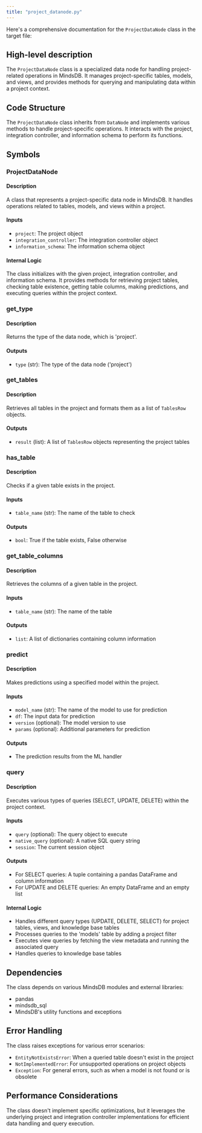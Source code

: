 ```yaml
---
title: "project_datanode.py"
---
```


Here's a comprehensive documentation for the `ProjectDataNode` class in the target file:

## High-level description
The `ProjectDataNode` class is a specialized data node for handling project-related operations in MindsDB. It manages project-specific tables, models, and views, and provides methods for querying and manipulating data within a project context.

## Code Structure
The `ProjectDataNode` class inherits from `DataNode` and implements various methods to handle project-specific operations. It interacts with the project, integration controller, and information schema to perform its functions.

## Symbols

### ProjectDataNode
#### Description
A class that represents a project-specific data node in MindsDB. It handles operations related to tables, models, and views within a project.

#### Inputs
- `project`: The project object
- `integration_controller`: The integration controller object
- `information_schema`: The information schema object

#### Internal Logic
The class initializes with the given project, integration controller, and information schema. It provides methods for retrieving project tables, checking table existence, getting table columns, making predictions, and executing queries within the project context.

### get_type
#### Description
Returns the type of the data node, which is 'project'.

#### Outputs
- `type` (str): The type of the data node ('project')

### get_tables
#### Description
Retrieves all tables in the project and formats them as a list of `TablesRow` objects.

#### Outputs
- `result` (list): A list of `TablesRow` objects representing the project tables

### has_table
#### Description
Checks if a given table exists in the project.

#### Inputs
- `table_name` (str): The name of the table to check

#### Outputs
- `bool`: True if the table exists, False otherwise

### get_table_columns
#### Description
Retrieves the columns of a given table in the project.

#### Inputs
- `table_name` (str): The name of the table

#### Outputs
- `list`: A list of dictionaries containing column information

### predict
#### Description
Makes predictions using a specified model within the project.

#### Inputs
- `model_name` (str): The name of the model to use for prediction
- `df`: The input data for prediction
- `version` (optional): The model version to use
- `params` (optional): Additional parameters for prediction

#### Outputs
- The prediction results from the ML handler

### query
#### Description
Executes various types of queries (SELECT, UPDATE, DELETE) within the project context.

#### Inputs
- `query` (optional): The query object to execute
- `native_query` (optional): A native SQL query string
- `session`: The current session object

#### Outputs
- For SELECT queries: A tuple containing a pandas DataFrame and column information
- For UPDATE and DELETE queries: An empty DataFrame and an empty list

#### Internal Logic
- Handles different query types (UPDATE, DELETE, SELECT) for project tables, views, and knowledge base tables
- Processes queries to the 'models' table by adding a project filter
- Executes view queries by fetching the view metadata and running the associated query
- Handles queries to knowledge base tables

## Dependencies
The class depends on various MindsDB modules and external libraries:
- pandas
- mindsdb_sql
- MindsDB's utility functions and exceptions

## Error Handling
The class raises exceptions for various error scenarios:
- `EntityNotExistsError`: When a queried table doesn't exist in the project
- `NotImplementedError`: For unsupported operations on project objects
- `Exception`: For general errors, such as when a model is not found or is obsolete

## Performance Considerations
The class doesn't implement specific optimizations, but it leverages the underlying project and integration controller implementations for efficient data handling and query execution.